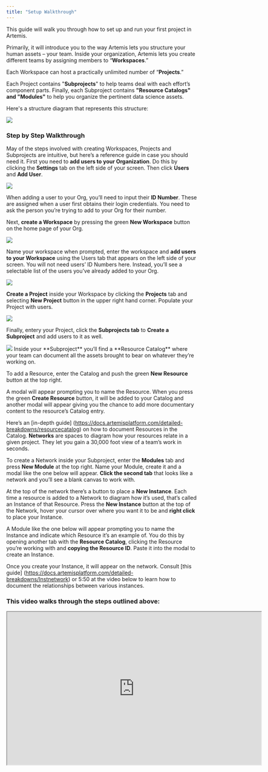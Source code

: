 ```yaml
---
title: "Setup Walkthrough"
---
```


This guide will walk you through how to set up and run your first project in Artemis. 

Primarily, it will introduce you to the way Artemis lets you structure your human assets – your team. Inside your organization, Artemis lets you create different teams by assigning members to “**Workspaces**.” 

Each Workspace can host a practically unlimited number of “**Projects**.” 

Each Project contains "**Subprojects**" to help teams deal with each effort’s component parts. Finally, each Subproject contains **"Resource Catalogs" and "Modules"** to help you organize the pertinent data science assets.


Here's a structure diagram that represents this structure:

<Frame caption="Here's how Artemis can help your team(s) get organized">
  <img src="https://d27n7fycrsusaz.cloudfront.net/artemisstructurenetworkimg.JPG" />
</Frame>

### Step by Step Walkthrough 
May of the steps involved with creating Workspaces, Projects and Subprojects are intuitive, but here’s a reference guide in case you should need it. 
<AccordionGroup>
  <Accordion title="Create a Workspace, Project and Module">
First you need to **add users to your Organization**. Do this by clicking the **Settings** tab on the left side of your screen. Then click **Users** and **Add User**.
    
<Frame caption="Adding users to your Org">
  <img src="https://d27n7fycrsusaz.cloudfront.net/add+user+1+2.JPG" />
</Frame>
    
When adding a user to your Org, you’ll need to input their **ID Number**. These are assigned when a user first obtains their login credentials. You need to ask the person you’re trying to add to your Org for their number.
    
    
Next, **create a Workspace** by pressing the green **New Workspace** button on the home page of your Org. 

<Frame caption="Creating a Workspace">
  <img src="https://d27n7fycrsusaz.cloudfront.net/new+owrkspace+1.JPG" />
</Frame>
    
Name your workspace when prompted, enter the workspace and **add users to your Workspace** using the Users tab that appears on the left side of your screen. You will not need users’ ID Numbers here. Instead, you’ll see a selectable list of the users you’ve already added to your Org.
    
<Frame caption="Adding users to your Workspace">
  <img src="https://d27n7fycrsusaz.cloudfront.net/usr+to+workspacd+1+2.JPG" />
</Frame>
    
**Create a Project** inside your Workspace by clicking the **Projects** tab and selecting **New Project** button in the upper right hand corner. Populate your Project with users.
    
<Frame caption="Creating a Project">
  <img src="https://d27n7fycrsusaz.cloudfront.net/nwe+project+1+2.JPG" />
</Frame>
    
Finally, entery your Project, click the **Subprojects tab** to **Create a Subproject** and add users to it as well.

<Frame caption="Creating a Subproject">
  <img src="https://d27n7fycrsusaz.cloudfront.net/making+subprojetgs.JPG" />
</Frame>
    
</Accordion>
<Accordion title="Create Resources">
Inside your **Subproject** you’ll find a **Resource Catalog** where your team can document all the assets brought to bear on whatever they’re working on. 
  
To add a Resource, enter the Catalog and push the green **New Resource** button at the top right. 
  
A modal will appear prompting you to name the Resource. When you press the green **Create Resource** button, it will be added to your Catalog and another modal will appear giving you the chance to add more documentary content to the resource’s Catalog entry. 
  
Here’s an [in-depth guide] (https://docs.artemisplatform.com/detailed-breakdowns/resourcecatalog) on how to document Resources in the Catalog. 
</Accordion>
<Accordion title="Place Instances on Network">
**Networks** are spaces to diagram how your resources relate in a given project. They let you gain a 30,000 foot view of a team’s work in seconds. 
  
To create a Network inside your Subproject, enter the **Modules** tab and press **New Module** at the top right. Name your Module, create it and a modal like the one below will appear. **Click the second tab** that looks like a network and you’ll see a blank canvas to work with.

  
At the top of the network there’s a button to place a **New Instance**. Each time a resource is added to a Network to diagram how it’s used, that’s called an Instance of that Resource. Press the **New Instance** button at the top of the Network, hover your cursor over where you want it to be and **right click** to place your Instance. 
  
A Module like the one below will appear prompting you to name the Instance and indicate which Resource it’s an example of. You do this by opening another tab with the **Resource Catalog**, clicking the Resource you’re working with and **copying the Resource ID**. Paste it into the modal to create an Instance.
  
  
Once you create your Instance, it will appear on the network. Consult [this guide] (https://docs.artemisplatform.com/detailed-breakdowns/Instnetwork) or 5:50 at the video below to learn how to document the relationships between various instances. 
</Accordion>
</AccordionGroup>
### This video walks through the steps outlined above:
<iframe width="672" height="404" src="https://www.youtube.com/embed/fz6scKaI02M"> </iframe>
